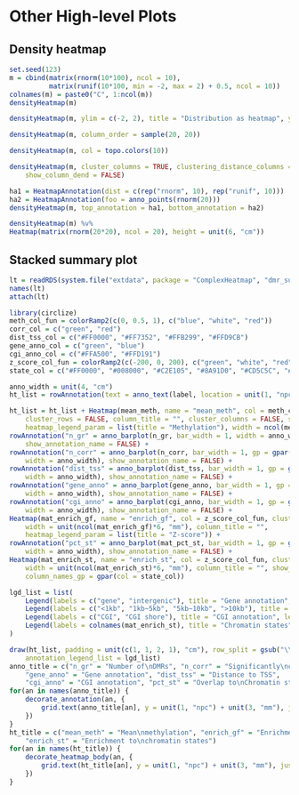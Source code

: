 # Other High-level Plots {#other-high-level-plots}

## Density heatmap {#density-heatmap}


```r
set.seed(123)
m = cbind(matrix(rnorm(10*100), ncol = 10),
	      matrix(runif(10*100, min = -2, max = 2) + 0.5, ncol = 10))
colnames(m) = paste0("C", 1:ncol(m))
densityHeatmap(m)
```

```r
densityHeatmap(m, ylim = c(-2, 2), title = "Distribution as heatmap", ylab = "some values")
```

```r
densityHeatmap(m, column_order = sample(20, 20))
```


```r
densityHeatmap(m, col = topo.colors(10))
```

```r
densityHeatmap(m, cluster_columns = TRUE, clustering_distance_columns = "ks", 
	show_column_dend = FALSE)
```


```r
ha1 = HeatmapAnnotation(dist = c(rep("rnorm", 10), rep("runif", 10)))
ha2 = HeatmapAnnotation(foo = anno_points(rnorm(20)))
densityHeatmap(m, top_annotation = ha1, bottom_annotation = ha2)
```

```r
densityHeatmap(m) %v%
Heatmap(matrix(rnorm(20*20), ncol = 20), height = unit(6, "cm"))
```

## Stacked summary plot {#stacked-summary-plot}

```r
lt = readRDS(system.file("extdata", package = "ComplexHeatmap", "dmr_summary.rds"))
names(lt)
attach(lt)
```

```r
library(circlize)
meth_col_fun = colorRamp2(c(0, 0.5, 1), c("blue", "white", "red"))
corr_col = c("green", "red")
dist_tss_col = c("#FF0000", "#FF7352", "#FFB299", "#FFD9CB")
gene_anno_col = c("green", "blue")
cgi_anno_col = c("#FFA500", "#FFD191")
z_score_col_fun = colorRamp2(c(-200, 0, 200), c("green", "white", "red"))
state_col = c("#FF0000", "#008000", "#C2E105", "#8A91D0", "#CD5C5C", "#808080", "#000000")
```


```r
anno_width = unit(4, "cm")
ht_list = rowAnnotation(text = anno_text(label, location = unit(1, "npc"), gp = gpar(fontsize = 12)))

ht_list = ht_list + Heatmap(mean_meth, name = "mean_meth", col = meth_col_fun, 
	cluster_rows = FALSE, column_title = "", cluster_columns = FALSE, show_row_names = FALSE,
	heatmap_legend_param = list(title = "Methylation"), width = ncol(mean_meth)*unit(6, "mm")) +
rowAnnotation("n_gr" = anno_barplot(n_gr, bar_width = 1, width = anno_width), 
	show_annotation_name = FALSE) +
rowAnnotation("n_corr" = anno_barplot(n_corr, bar_width = 1, gp = gpar(fill = corr_col), 
	width = anno_width), show_annotation_name = FALSE) +
rowAnnotation("dist_tss" = anno_barplot(dist_tss, bar_width = 1, gp = gpar(fill = dist_tss_col), 
	width = anno_width), show_annotation_name = FALSE) +
rowAnnotation("gene_anno" = anno_barplot(gene_anno, bar_width = 1, gp = gpar(fill = gene_anno_col), 
	width = anno_width), show_annotation_name = FALSE) +
rowAnnotation("cgi_anno" = anno_barplot(cgi_anno, bar_width = 1, gp = gpar(fill = cgi_anno_col), 
	width = anno_width), show_annotation_name = FALSE) +
Heatmap(mat_enrich_gf, name = "enrich_gf", col = z_score_col_fun, cluster_columns = FALSE,
	width = unit(ncol(mat_enrich_gf)*6, "mm"), column_title = "",
	heatmap_legend_param = list(title = "Z-score")) +
rowAnnotation("pct_st" = anno_barplot(mat_pct_st, bar_width = 1, gp = gpar(fill = state_col), 
	width = anno_width), show_annotation_name = FALSE) +
Heatmap(mat_enrich_st, name = "enrich_st", col = z_score_col_fun, cluster_columns = FALSE, 
	width = unit(ncol(mat_enrich_st)*6, "mm"), column_title = "", show_heatmap_legend = FALSE,
	column_names_gp = gpar(col = state_col))
```

```r
lgd_list = list(
	Legend(labels = c("gene", "intergenic"), title = "Gene annotation", legend_gp = gpar(fill = gene_anno_col)),
	Legend(labels = c("<1kb", "1kb~5kb", "5kb~10kb", ">10kb"), title = "Distance to TSS", legend_gp = gpar(fill = dist_tss_col)),
	Legend(labels = c("CGI", "CGI shore"), title = "CGI annotation", legend_gp = gpar(fill = cgi_anno_col)),
	Legend(labels = colnames(mat_enrich_st), title = "Chromatin states", legend_gp = gpar(fill = state_col))
)
```

```r
draw(ht_list, padding = unit(c(1, 1, 2, 1), "cm"), row_split = gsub("\\d+$", "", label), 
	annotation_legend_list = lgd_list)
anno_title = c("n_gr" = "Number of\nDMRs", "n_corr" = "Significantly\ncorrelated genes",
	"gene_anno" = "Gene annotation", "dist_tss" = "Distance to TSS",
	"cgi_anno" = "CGI annotation", "pct_st" = "Overlap to\nChromatin states")
for(an in names(anno_title)) {
    decorate_annotation(an, {
        grid.text(anno_title[an], y = unit(1, "npc") + unit(3, "mm"), just = "bottom")
    })
}
ht_title = c("mean_meth" = "Mean\nmethylation", "enrich_gf" = "Enrichment to\ngenomic features",
	"enrich_st" = "Enrichment to\nchromatin states")
for(an in names(ht_title)) {
    decorate_heatmap_body(an, {
        grid.text(ht_title[an], y = unit(1, "npc") + unit(3, "mm"), just = "bottom")
    })
}
```

